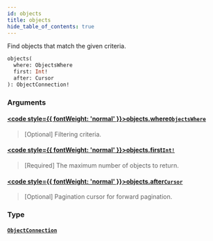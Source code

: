 ```yaml
---
id: objects
title: objects
hide_table_of_contents: true
---
```








Find objects that match the given criteria.

```graphql
objects(
  where: ObjectsWhere
  first: Int!
  after: Cursor
): ObjectConnection!
```


### Arguments

#### [<code style={{ fontWeight: 'normal' }}>objects.<b>where</b></code>](#)<Bullet />[`ObjectsWhere`](/docs/v1/directory-api-reference/schema/objects/inputs/objects-where) <Badge class="secondary" text="input"/> <Badge class="secondary" text="objects"/>
> [Optional] Filtering criteria.
> 

#### [<code style={{ fontWeight: 'normal' }}>objects.<b>first</b></code>](#)<Bullet />[`Int!`](/docs/v1/directory-api-reference/schema/common/scalars/int) <Badge class="secondary" text="non-null"/> <Badge class="secondary" text="scalar"/> <Badge class="secondary" text="common"/>
> [Required] The maximum number of objects to return.
> 

#### [<code style={{ fontWeight: 'normal' }}>objects.<b>after</b></code>](#)<Bullet />[`Cursor`](/docs/v1/directory-api-reference/schema/common/scalars/cursor) <Badge class="secondary" text="scalar"/> <Badge class="secondary" text="common"/>
> [Optional] Pagination cursor for forward pagination.
> 

### Type

#### [`ObjectConnection`](/docs/v1/directory-api-reference/schema/objects/objects/object-connection) <Badge class="secondary" text="object"/> <Badge class="secondary" text="objects"/>
> 
> 





